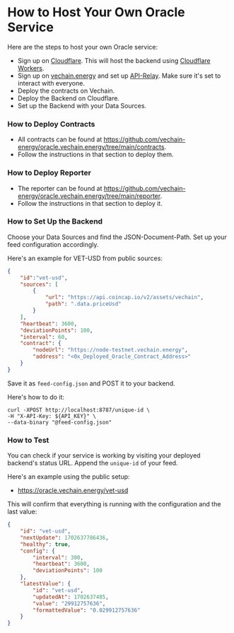 # How to Host Your Own Oracle Service

Here are the steps to host your own Oracle service:

- Sign up on [Cloudflare](https://cloudflare.com). This will host the backend using [Cloudflare Workers](https://developers.cloudflare.com/workers/).
- Sign up on [vechain.energy](https://vechain.energy) and set up [API-Relay](https://docs.vechain.energy/vechain.energy/API-Keys/). Make sure it's set to interact with everyone.
- Deploy the contracts on Vechain.
- Deploy the Backend on Cloudflare.
- Set up the Backend with your Data Sources.

### How to Deploy Contracts

* All contracts can be found at https://github.com/vechain-energy/oracle.vechain.energy/tree/main/contracts.
* Follow the instructions in that section to deploy them.

### How to Deploy Reporter

* The reporter can be found at https://github.com/vechain-energy/oracle.vechain.energy/tree/main/reporter.
* Follow the instructions in that section to deploy it.

### How to Set Up the Backend

Choose your Data Sources and find the JSON-Document-Path. Set up your feed configuration accordingly.

Here's an example for VET-USD from public sources:

```json
{
    "id":"vet-usd",
    "sources": [
        {
            "url": "https://api.coincap.io/v2/assets/vechain",
            "path": ".data.priceUsd"
        }
    ],
    "heartbeat": 3600,
    "deviationPoints": 100,
    "interval": 60,
    "contract": {
        "nodeUrl": "https://node-testnet.vechain.energy",
        "address": "<0x_Deployed_Oracle_Contract_Address>"
    }
}
```

Save it as `feed-config.json` and POST it to your backend.

Here's how to do it:

```shell
curl -XPOST http://localhost:8787/unique-id \
-H "X-API-Key: ${API_KEY}" \
--data-binary "@feed-config.json"
```

### How to Test

You can check if your service is working by visiting your deployed backend's status URL. Append the `unique-id` of your feed.

Here's an example using the public setup:
* https://oracle.vechain.energy/vet-usd

This will confirm that everything is running with the configuration and the last value:

```json
{
    "id": "vet-usd",
    "nextUpdate": 1702637786436,
    "healthy": true,
    "config": {
        "interval": 300,
        "heartbeat": 3600,
        "deviationPoints": 100
    },
    "latestValue": {
        "id": "vet-usd",
        "updatedAt": 1702637485,
        "value": "29912757636",
        "formattedValue": "0.029912757636"
    }
}
```